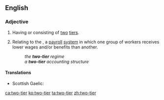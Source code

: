 ==English==

===Adjective===
{{en-adj|head=[[two]]-[[tier]]|-}}

# Having or consisting of [[two]] [[tier]]s.
# {{label|en|labor}} Relating to the {{w|two-tier system}}, a [[payroll]] [[system]] in which one group of workers receives lower wages and/or benefits than another.
#: ''the '''two-tier''' regime''
#: ''a '''two-tier''' accounting structure''

====Translations====
{{trans-top|having or consisting of two tiers}}
* Scottish Gaelic: {{t|gd|dà-shreathach}}
{{trans-mid}}
{{trans-bottom}}

[[ca:two-tier]]
[[ko:two-tier]]
[[ta:two-tier]]
[[zh:two-tier]]